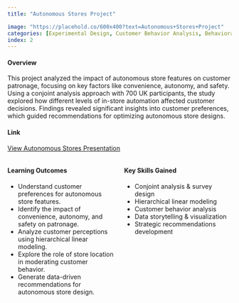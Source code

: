 ```yaml
---
title: "Autonomous Stores Project"

image: "https://placehold.co/600x400?text=Autonomous+Stores+Project"
categories: [Experimental Design, Customer Behavior Analysis, Behavioral Analysis, Advanced Statistical Methods, Customer Segmentation, Practical Recommendations, Segmentation & Comparative Analysis]
index: 2
---
```


#### **Overview**

This project analyzed the impact of autonomous store features on customer patronage, focusing on key factors like convenience, autonomy, and safety. Using a conjoint analysis approach with 700 UK participants, the study explored how different levels of in-store automation affected customer decisions. Findings revealed significant insights into customer preferences, which guided recommendations for optimizing autonomous store designs.

#### **Link** 
[View Autonomous Stores Presentation](https://raw.githubusercontent.com/jonnydlt/6400/main/images/6300%20%20Autonomous%20stores%20presentation.pptx.pdf)

::::: columns
::: {.column width="50%"}
#### **Learning Outcomes**

-   Understand customer preferences for autonomous store features.
-   Identify the impact of convenience, autonomy, and safety on patronage.
-   Analyze customer perceptions using hierarchical linear modeling.
-   Explore the role of store location in moderating customer behavior.
-   Generate data-driven recommendations for autonomous store design.
:::

::: {.column width="50%"}
#### **Key Skills Gained**

-   Conjoint analysis & survey design
-   Hierarchical linear modeling
-   Customer behavior analysis
-   Data storytelling & visualization
-   Strategic recommendations development
:::
:::::
